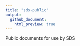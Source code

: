 ```yaml
---
title: "sds-public"
output:
  github_document:
    html_preview: true
---
```


Public documents for use by SDS
